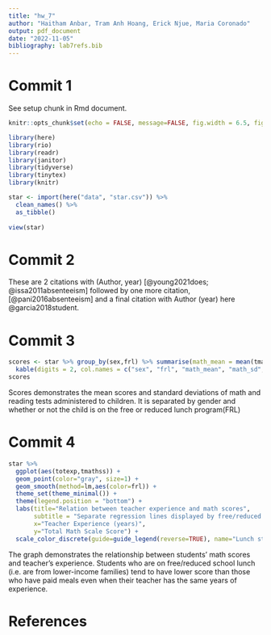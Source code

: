 ```yaml
---
title: "hw_7"
author: "Haitham Anbar, Tram Anh Hoang, Erick Njue, Maria Coronado"
output: pdf_document
date: "2022-11-05"
bibliography: lab7refs.bib
---
```


# Commit 1

See setup chunk in Rmd document.

```r
knitr::opts_chunk$set(echo = FALSE, message=FALSE, fig.width = 6.5, fig.height = 8)

library(here)
library(rio)
library(readr)
library(janitor)
library(tidyverse)
library(tinytex)
library(knitr)

star <- import(here("data", "star.csv")) %>% 
  clean_names() %>%
  as_tibble()
  
view(star)

```


# Commit 2

These are 2 citations with (Author, year) [@young2021does; @issa2011absenteeism] followed by one more citation, [@pani2016absenteeism] and a final citation with Author (year) here @garcia2018student.

# Commit 3
```r
scores <- star %>% group_by(sex,frl) %>% summarise(math_mean = mean(tmathss),math_sd = sd(tmathss), rdg_mean = mean(treadss), rdg_sd = sd(treadss)) %>% 
  kable(digits = 2, col.names = c("sex", "frl", "math_mean", "math_sd", "rdg_mean", "rdg_sd"), align = "c", padding = 100)
scores
```

Scores demonstrates the mean scores and standard deviations of math and reading tests administered to children. It is separated by gender and whether or not the child is on the free or reduced lunch program(FRL) 

# Commit 4

```r
star %>%
  ggplot(aes(totexp,tmathss)) +
  geom_point(color="gray", size=1) +
  geom_smooth(method=lm,aes(color=frl)) +
  theme_set(theme_minimal()) +
  theme(legend.position = "bottom") +
  labs(title="Relation between teacher experience and math scores",
       subtitle = "Separate regression lines displayed by free/reduced price lunch status",
       x="Teacher Experience (years)",
       y="Total Math Scale Score") +
  scale_color_discrete(guide=guide_legend(reverse=TRUE), name="Lunch status", labels = c("Paid meals", "Free/Reduced Price Meals"))

```

The graph demonstrates the relationship between students' math scores and teacher's experience. Students who are on free/reduced school lunch (i.e. are from lower-income families) tend to have lower score than those who have paid meals even when their teacher has the same years of experience.

\newpage

# References


